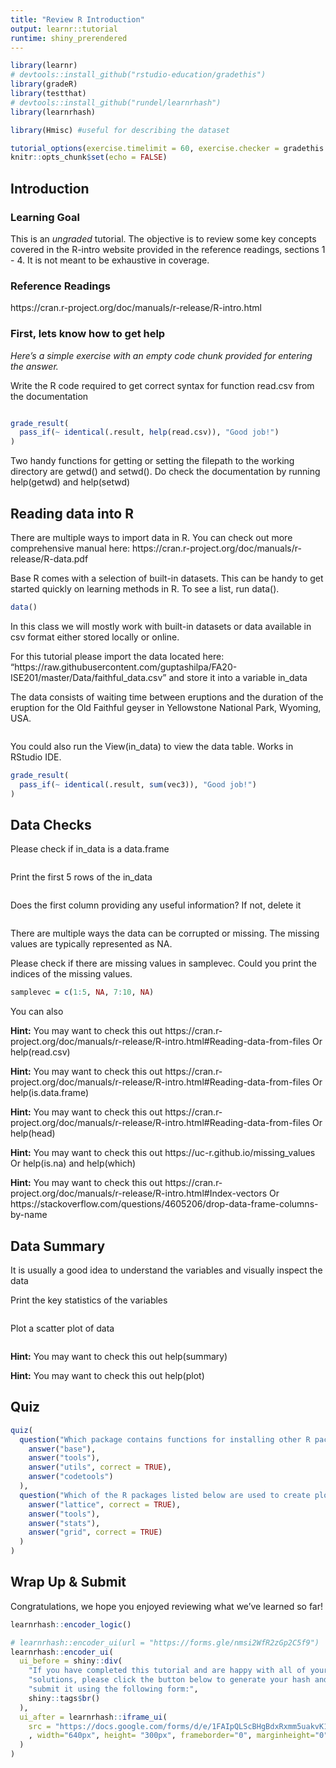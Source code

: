 ```yaml
---
title: "Review R Introduction"
output: learnr::tutorial
runtime: shiny_prerendered
---
```


```r
library(learnr)
# devtools::install_github("rstudio-education/gradethis")
library(gradeR)
library(testthat) 
# devtools::install_github("rundel/learnrhash")
library(learnrhash)

library(Hmisc) #useful for describing the dataset

tutorial_options(exercise.timelimit = 60, exercise.checker = gradethis::grade_learnr)
knitr::opts_chunk$set(echo = FALSE)
```

## Introduction

### Learning Goal
This is an *ungraded* tutorial. The objective is to review some key concepts covered in the R-intro website provided in the reference readings, sections 1 - 4. It is not meant to be exhaustive in coverage. 

### Reference Readings

https://cran.r-project.org/doc/manuals/r-release/R-intro.html

### First, lets know how to get help

*Here's a simple exercise with an empty code chunk provided for entering the answer.*

Write the R code required to get correct syntax for function read.csv from the documentation

```r

```


```r
grade_result(
  pass_if(~ identical(.result, help(read.csv)), "Good job!")
)
```

Two handy functions for getting or setting the filepath to the working directory are getwd() and setwd(). Do check the documentation by running help(getwd) and help(setwd)


## Reading data into R
There are multiple ways to import data in R. You can check out more comprehensive manual here: https://cran.r-project.org/doc/manuals/r-release/R-data.pdf

Base R comes with a selection of built-in datasets. This can be handy to get started quickly on learning methods in R. To see a list, run data().

```r
data()
```

In this class we will mostly work with built-in datasets or data available in csv format either stored locally or online.

For this tutorial please import the data located here: "https://raw.githubusercontent.com/guptashilpa/FA20-ISE201/master/Data/faithful_data.csv" and store it into a variable in_data

The data consists of waiting time between eruptions and the duration of the eruption for the Old Faithful geyser in Yellowstone National Park, Wyoming, USA.
```r

```

You could also run the View(in_data) to view the data table. Works in RStudio IDE.


```r
grade_result(
  pass_if(~ identical(.result, sum(vec3)), "Good job!")
)
```

## Data Checks
Please check if in_data is a data.frame
```r

```


Print the first 5 rows of the in_data
```r

```

Does the first column providing any useful information? If not, delete it
```r

```
There are multiple ways the data can be corrupted or missing. The missing values are typically represented as NA. 

Please check if there are missing values in samplevec. Could you print the indices of the missing values.
```r
samplevec = c(1:5, NA, 7:10, NA)

```
You can also 
<div id="read_data-hint">
**Hint:** You may want to check this out https://cran.r-project.org/doc/manuals/r-release/R-intro.html#Reading-data-from-files
Or help(read.csv)
</div>

<div id="check_data-hint">
**Hint:** You may want to check this out https://cran.r-project.org/doc/manuals/r-release/R-intro.html#Reading-data-from-files
Or help(is.data.frame)
</div>

<div id="print_data-hint">
**Hint:** You may want to check this out https://cran.r-project.org/doc/manuals/r-release/R-intro.html#Reading-data-from-files
Or help(head)
</div>

<div id="check_miss-hint">
**Hint:** You may want to check this out https://uc-r.github.io/missing_values
Or help(is.na) and help(which)
</div>

<div id="drop_col-hint">
**Hint:** You may want to check this out https://cran.r-project.org/doc/manuals/r-release/R-intro.html#Index-vectors
Or https://stackoverflow.com/questions/4605206/drop-data-frame-columns-by-name
</div>

## Data Summary

It is usually a good idea to understand the variables and visually inspect the data 

Print the key statistics of the variables
```r

```

Plot a scatter plot of data
```r

```

<div id="data_summary-hint">
**Hint:** You may want to check this out help(summary)
</div>

<div id="data_plot-hint">
**Hint:** You may want to check this out help(plot)
</div>

## Quiz

```r
quiz(
  question("Which package contains functions for installing other R packages?",
    answer("base"),
    answer("tools"),
    answer("utils", correct = TRUE),
    answer("codetools")
  ),
  question("Which of the R packages listed below are used to create plots?",
    answer("lattice", correct = TRUE),
    answer("tools"),
    answer("stats"),
    answer("grid", correct = TRUE)
  )
)
```


## Wrap Up & Submit

Congratulations, we hope you enjoyed reviewing what we've learned so far!


```r
learnrhash::encoder_logic()
```

```r
# learnrhash::encoder_ui(url = "https://forms.gle/nmsi2WfR2zGp2C5f9")
learnrhash::encoder_ui(
  ui_before = shiny::div(
    "If you have completed this tutorial and are happy with all of your",
    "solutions, please click the button below to generate your hash and",
    "submit it using the following form:",
    shiny::tags$br()
  ), 
  ui_after = learnrhash::iframe_ui(
    src = "https://docs.google.com/forms/d/e/1FAIpQLScBHgBdxRxmm5uakvK1NU4pmD9TDpU-RDkrEXcXog9nuc-RHQ/viewform?embedded=true" 
    , width="640px", height= "300px", frameborder="0", marginheight="0", marginwidth="0"
  )
)
```

